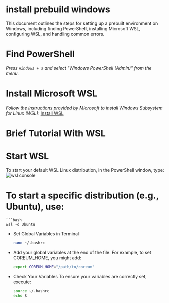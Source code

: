 # install prebuild windows

This document outlines the steps for setting up a prebuilt environment on Windows, including finding PowerShell, installing Microsoft WSL, configuring WSL, and handling common errors.

# Find PowerShell

*Press `Windows + X` and select "Windows PowerShell (Admin)" from the menu.*

# Install Microsoft WSL

*Follow the instructions provided by Microsoft to install Windows Subsystem for Linux (WSL):* [Install WSL](https://learn.microsoft.com/en-us/windows/wsl/install)

# Brief Tutorial With WSL

# Start WSL

To start your default WSL Linux distribution, in the PowerShell window, type:
<img className="w-500 max-w-full h=400 mb-10" src="../images/tutorials/get-started/Windows.png" alt="wsl console" />

# To start a specific distribution (e.g., Ubuntu), use:
    ```bash
    wsl -d Ubuntu
* Set Global Variables in Terminal
    ```bash
    nano ~/.bashrc
* Add your global variables at the end of the file. For example, to set COREUM_HOME, you might add:
     ```bash
     export COREUM_HOME="/path/to/coreum"
* Check Your Variables
To ensure your variables are correctly set, execute:
     ```bash
     source ~/.bashrc
     echo $
